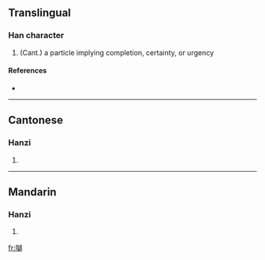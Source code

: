 ==Translingual==

===Han character===
{{Han char|rn=30|rad=口|as=17|sn=20|four=|canj=口人山木 (ROUD)}}

# (Cant.) a particle implying completion, certainty, or urgency

====References====
* {{Han ref|kx=0214.151|hdz=10704.030|uh=56B9|ud=22201}}

----

==Cantonese==

===Hanzi===
{{yue-hanzi|jyut=|y=la3}}

# {{defn|Cantonese}}

----

==Mandarin==

===Hanzi===
{{cmn-hanzi|pin=[[lā]] ([[la1]])|wg=la<sup>1</sup>}}

# {{defn|Mandarin}}

[[fr:嚹]]